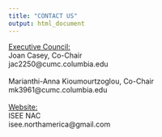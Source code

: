 ```yaml
---
title: "CONTACT US"
output: html_document
---
```


<u>Executive Council:</u>
<br>
Joan Casey, Co-Chair
<br>
jac2250@cumc.columbia.edu
<br>
<br>
Marianthi-Anna Kioumourtzoglou, Co-Chair
<br>
mk3961@cumc.columbia.edu
<br>
<br>
<u>Website:</u>
<br>
ISEE NAC
<br>
isee.northamerica@gmail.com

<br>

